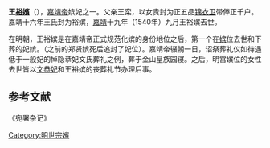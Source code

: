 {{東亞女性歷史人物
|名稱 =裕嫔王氏
|身份 =明朝妃嫔
|位號= 嫔
|徽號= 裕
|出生地= 
|逝世年=1540年
|墳墓=北京金山
|父親=王栾
|兄弟=兄 王大經
|夫=[[嘉靖帝|嘉靖帝]]
}}

'''王[[裕嬪|裕嬪]]'''（{{bd|||1540年|}}），[[嘉靖帝|嘉靖帝]]嫔妃之一。父亲王栾，以女贵封为正五品[[锦衣卫|锦衣卫]]带俸正千户。嘉靖十六年王氏封为裕嫔，[[嘉靖|嘉靖]]十九年（1540年）九月王裕嫔去世。

在明朝，王裕嫔是在嘉靖帝正式规范化嫔的身份地位之后，第一个在[[嫔|嫔]]位去世和下葬的妃嫔。（之前的郑贤嫔死后追封了妃位）。嘉靖帝辍朝一日，诏祭葬礼仪如待遇低于一般妃的悼隐恭妃文氏葬礼之例，葬于金山皇族园寝。之后，明宫嫔位的女性去世皆以[[文恭妃|文恭妃]]和王裕嫔的丧葬礼节办理后事。

{{明世宗皇室}}

==参考文献==
《宛署杂记》

[[Category:明世宗嬪|Category:明世宗嬪]]